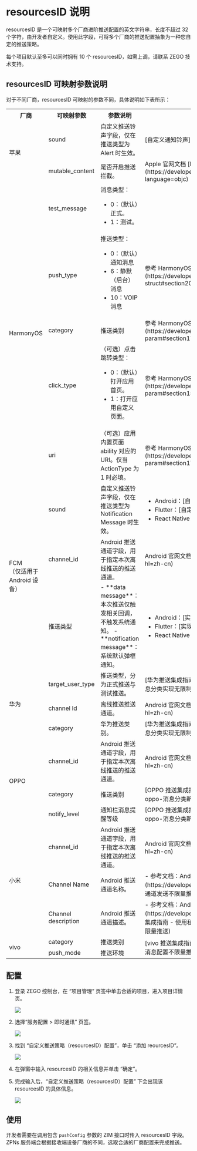 
# resourcesID 说明

resourcesID 是一个可映射多个厂商进阶推送配置的英文字符串，长度不超过 32 个字符，由开发者自定义。使用此字段，可将多个厂商的推送配置抽象为一种您自定的推送策略。

每个项目默认至多可以同时拥有 10 个 resourcesID，如需上调，请联系 ZEGO 技术支持。

## resourcesID 可映射参数说明

对于不同厂商，resourcesID 可映射的参数不同，具体说明如下表所示：

<table>
<tbody>
<tr>
<th>厂商</th>
<th>可映射参数</th>
<th>参数说明</th>
<th>参考文档</th>
</tr>
<tr>
<td rowspan="2">苹果</td>
<td>sound</td>
<td>自定义推送铃声字段，仅在推送类型为 Alert 时生效。</td>
<td>[自定义通知铃声](/zim-ios/offline-push-notifications/customize-notification-sound)</td>
</tr>
<tr>
<td>mutable_content</td>
<td>是否开启推送拦截。</td>
<td>Apple 官网文档 [Modifying content in newly delivered notifications](https://developer.apple.com/documentation/usernotifications/modifying_content_in_newly_delivered_notifications?language=objc)</td>
</tr>
<tr>
<td rowspan="5">HarmonyOS</td>
<td>test_message</td>
<td>消息类型：<ul><li>0：（默认）正式。</li><li>1：测试。</li></ul></td>
</tr>
<tr>
<td>push_type</td>
<td>推送类型：<ul><li>0：（默认）通知消息</li><li>6：静默（后台）消息</li><li>10：VOIP消息</li></ul></td>
<td>参考 HarmonyOS Push Kit [场景化消息 - 请求体结构说明 - Request Header](https://developer.huawei.com/consumer/cn/doc/harmonyos-references/push-scenariozed-api-request-struct#section20573634202313)</td>
</tr>
<tr>
<td>category</td>
<td>推送类别</td>
<td>参考 HarmonyOS Push Kit [场景化消息 - 请求体参数说明 - Notification](https://developer.huawei.com/consumer/cn/doc/harmonyos-references/push-scenariozed-api-request-param#section17371529101117)</td>
</tr>
<tr>
<td>click_type</td>
<td>（可选）点击跳转类型：<ul><li>0：（默认）打开应用首页。</li><li>1：打开应用自定义页面。</li></ul></td>
<td>参考 HarmonyOS Push Kit [场景化消息 - 请求体参数说明 - ClickAction - actionType](https://developer.huawei.com/consumer/cn/doc/harmonyos-references/push-scenariozed-api-request-param#section152462191216)</td>
</tr>
<tr>
<td>uri</td>
<td>（可选）应用内置页面 ability 对应的 URI。仅当 ActionType 为 1 时必填。</td>
<td>参考 HarmonyOS Push Kit [场景化消息 - 请求体参数说明 - ClickAction - uri](https://developer.huawei.com/consumer/cn/doc/harmonyos-references/push-scenariozed-api-request-param#section17371529101117)</td>
</tr>
<tr>
<td rowspan="3">FCM<br/>（仅适用于 Android 设备）</td>
<td>sound</td>
<td>自定义推送铃声字段，仅在推送类型为 Notification Message 时生效。</td>
<td><ul><li>Android：[自定义通知铃声](/zim-android/offline-push-notifications/customize-notification-sound)</li><li>Flutter：[自定义通知铃声](/zim-flutter/offline-push-notifications/customize-notification-sound)</li><li>React Native：[自定义通知铃声](/zim-rn/offline-push-notifications/customize-notification-sound)</li></ul></td>
</tr>
<tr>
<td>channel_id</td>
<td>Android 推送通道字段，用于指定本次离线推送的推送通道。</td>
<td>Android 官网文档 [创建和管理通知渠道](https://developer.android.com/develop/ui/views/notifications/channels?hl=zh-cn)</td>
</tr>
<tr>
<td>推送类型</td>
<td>
- **data message**：本次推送仅触发相关回调，不触发系统通知。
- **notification message**：系统默认弹框通知。
</td>
<td><ul><li>Android：[实现静默推送](/zim-android/offline-push-notifications/implement-silent-push-notifications)</li><li>Flutter：[实现静默推送](/zim-flutter/offline-push-notifications/implement-silent-push-notifications)</li><li>React Native：[实现静默推送](/zim-rn/offline-push-notifications/implement-silent-push-notifications)</li></ul></td>
</tr>
<tr>
<td rowspan="3">华为</td>
<td>target_user_type</td>
<td>推送类型，分为正式推送与测试推送。</td>
<td>[华为推送集成指南 - 基于消息分类实现无限制推送](/zim-android/offline-push-notifications/integrate-huawei#基于消息分类实现无限制推送)</td>
</tr>
<tr>
<td>channel Id</td>
<td>离线推送推送通道。</td>
<td>Android 官网文档 [创建和管理通知渠道](https://developer.android.com/develop/ui/views/notifications/channels?hl=zh-cn)</td>
</tr>
<tr>
<td>category</td>
<td>华为推送类别。</td>
<td>[华为推送集成指南 - 基于消息分类实现无限制推送](/zim-android/offline-push-notifications/integrate-huawei#基于消息分类实现无限制推送)</td>
</tr>
<tr>
<td rowspan="3">OPPO</td>
<td>channel_id</td>
<td>Android 推送通道字段，用于指定本次离线推送的推送通道。</td>
<td>Android 官网文档 [创建和管理通知渠道](https://developer.android.com/develop/ui/views/notifications/channels?hl=zh-cn)</td>
</tr>
<tr>
<td>category</td>
<td>推送类别</td>
<td>[OPPO 推送集成指南 - 消息分类新规申请消息分类](/zim-android/offline-push-notifications/integrate-oppo#根据-oppo-消息分类新规申请消息分类)</td>
</tr>
<tr>
<td>notify_level</td>
<td>通知栏消息提醒等级</td>
<td>[OPPO 推送集成指南 - 消息分类新规申请消息分类](/zim-android/offline-push-notifications/integrate-oppo#根据-oppo-消息分类新规申请消息分类)</td>
</tr>
<tr>
<td rowspan="3">小米</td>
<td>channel_id</td>
<td>Android 推送通道字段，用于指定本次离线推送的推送通道。</td>
<td>Android 官网文档 [创建和管理通知渠道](https://developer.android.com/develop/ui/views/notifications/channels?hl=zh-cn)</td>
</tr>
<tr>
<td>Channel Name</td>
<td>Android 推送通道名称。</td>
<td>
- 参考文档：Android 官网文档 [创建和管理通知渠道](https://developer.android.com/develop/ui/views/notifications/channels?hl=zh-cn)
- 在 ZEGO 中的应用：[使用私信通道发送不限量推送](/zim-android/offline-push-notifications/integrate-xiaomi)
</td>
</tr>
<tr>
<td>Channel description</td>
<td>Android 推送通道描述。</td>
<td>
- 参考文档：Android 官网文档 [创建和管理通知渠道](https://developer.android.com/develop/ui/views/notifications/channels?hl=zh-cn)
- 在 ZEGO 中的应用：[小米推送集成指南 - 使用私信通道无限制推送](/zim-android/offline-push-notifications/integrate-xiaomi#基于系统消息配置不限量推送)
</td>
</tr>
<tr>
<td rowspan="2">vivo</td>
<td>category</td>
<td>推送类别</td>
<td rowspan="2">[vivo 推送集成指南 - 基于系统消息配置不限量推送](/zim-android/offline-push-notifications/integrate-vivo#基于系统消息配置不限量推送)</td>
</tr>
<tr>
<td>push_mode</td>
<td>推送环境</td>
</tr>
</tbody>
</table>

## 配置

1. 登录 ZEGO 控制台，在 “项目管理” 页签中单击合适的项目，进入项目详情页。

    <Frame width="512" height="auto" caption=""><img src="https://storage.zego.im/sdk-doc/Pics/ZIM/OfflinePush/Enter_project_1.jpeg" /></Frame>

2. 选择“服务配置 > 即时通讯” 页签。

    <Frame width="512" height="auto" caption=""><img src="https://storage.zego.im/sdk-doc/Pics/ZIM/OfflinePush/Add_1.jpeg" /></Frame>

3. 找到 “自定义推送策略（resourcesID）配置”，单击 “添加 reourcesID”。

    <Frame width="512" height="auto" caption=""><img src="https://storage.zego.im/sdk-doc/Pics/ZIM/OfflinePush/resouceID.jpeg" /></Frame>

4. 在弹窗中输入 resourcesID 的相关信息并单击 “确定”。

5. 完成输入后，“自定义推送策略（resourcesID）配置” 下会出现该 resourcesID 的具体信息。

    <Frame width="512" height="auto" caption=""><img src="https://storage.zego.im/sdk-doc/Pics/ZIM/OfflinePush/Copy_1.jpeg" /></Frame>

## 使用

开发者需要在调用包含 `pushConfig` 参数的 ZIM 接口时传入 resourcesID 字段。ZPNs 服务端会根据接收端设备厂商的不同，选取合适的厂商配置来完成推送。
